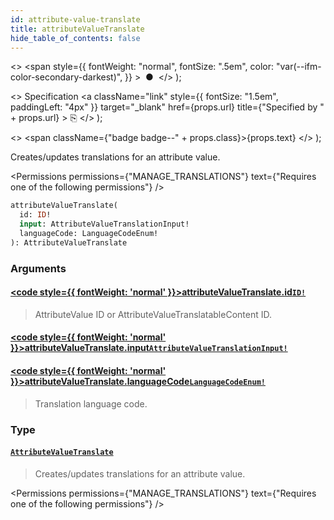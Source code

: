 ```yaml
---
id: attribute-value-translate
title: attributeValueTranslate
hide_table_of_contents: false
---
```


  <>
    <span
      style={{
        fontWeight: "normal",
        fontSize: ".5em",
        color: "var(--ifm-color-secondary-darkest)",
      }}
    >
      &nbsp;●&nbsp;
    </span>
  </>
);

  <>
    Specification
    <a
      className="link"
      style={{ fontSize: "1.5em", paddingLeft: "4px" }}
      target="\_blank"
      href={props.url}
      title={"Specified by " + props.url}
    >
      ⎘
    </a>
  </>
);

  <>
    <span className={"badge badge--" + props.class}>{props.text}</span>
  </>
);

Creates/updates translations for an attribute value.

<Permissions
  permissions={"MANAGE_TRANSLATIONS"}
  text={"Requires one of the following permissions"}
/>

```graphql
attributeValueTranslate(
  id: ID!
  input: AttributeValueTranslationInput!
  languageCode: LanguageCodeEnum!
): AttributeValueTranslate
```

### Arguments

#### [<code style={{ fontWeight: 'normal' }}>attributeValueTranslate.<b>id</b></code>](#)<Bullet />[`ID!`](../../../api-reference/miscellaneous/scalars/id) <Badge class="secondary" text="non-null"/> <Badge class="secondary" text="scalar"/>

> AttributeValue ID or AttributeValueTranslatableContent ID.

#### [<code style={{ fontWeight: 'normal' }}>attributeValueTranslate.<b>input</b></code>](#)<Bullet />[`AttributeValueTranslationInput!`](../../../api-reference/miscellaneous/inputs/attribute-value-translation-input) <Badge class="secondary" text="non-null"/> <Badge class="secondary" text="input"/>

>

#### [<code style={{ fontWeight: 'normal' }}>attributeValueTranslate.<b>languageCode</b></code>](#)<Bullet />[`LanguageCodeEnum!`](../../../api-reference/miscellaneous/enums/language-code-enum) <Badge class="secondary" text="non-null"/> <Badge class="secondary" text="enum"/>

> Translation language code.

### Type

#### [`AttributeValueTranslate`](../../../api-reference/attributes/objects/attribute-value-translate) <Badge class="secondary" text="object"/>

> Creates/updates translations for an attribute value.

<Permissions
  permissions={"MANAGE_TRANSLATIONS"}
  text={"Requires one of the following permissions"}
/>

>


